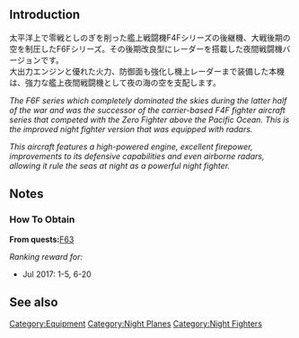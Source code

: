 {{Template:Equipmentinfo
|name = F6F-5N
|id = 255
|japanesename = F6F-5N
|icon = {{PurpleFighter}}
|type = Carrier-based Night Battle Fighter
|effect = {{AA}}+10 {{ASW}}+5 {{Hit}}+3 {{Evasion}}+3 {{LOS}}+3
|radius = 5
|scrap = {{Fuel}}2 {{Ammo}}4 {{Bauxite}}6
|image = <gallery type="slideshow" widths="360px" position="center" hideaddbutton="true">
Equipment255-1.png
Equipment255-2.png
Equipment255-3.png
Equipment255-4.png
</gallery>
}}

==Introduction==
太平洋上で零戦としのぎを削った艦上戦闘機F4Fシリーズの後継機、大戦後期の空を制圧したF6Fシリーズ。その後期改良型にレーダーを搭載した夜間戦闘機バージョンです。<br>
大出力エンジンと優れた火力、防御面も強化し機上レーダーまで装備した本機は、強力な艦上夜間戦闘機として夜の海の空を支配します。

''The F6F series which completely dominated the skies during the latter half of the war and was the successor of the carrier-based F4F fighter aircraft series that competed with the Zero Fighter above the Pacific Ocean. This is the improved night fighter version that was equipped with radars.''

''This aircraft features a high-powered engine, excellent firepower, improvements to its defensive capabilities and even airborne radars, allowing it rule the seas at night as a powerful night fighter.''

==Notes==
<div class="mw-collapsible"><h3>How To Obtain</h3>
<div class="mw-collapsible-content">
'''From quests: '''[[Quests#F63|F63]]

''Ranking reward for:''
* Jul 2017: 1-5, 6-20

</div></div>

==See also==
{{Equipmentlist}}
[[Category:Equipment]]
[[Category:Night Planes]]
[[Category:Night Fighters]]